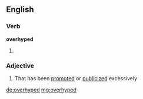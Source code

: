==English==

===Verb===
'''overhyped'''

# {{past of|overhype}}

===Adjective===
{{en-adj}}

# That has been [[promote]]d or [[publicize]]d excessively

[[de:overhyped]]
[[mg:overhyped]]